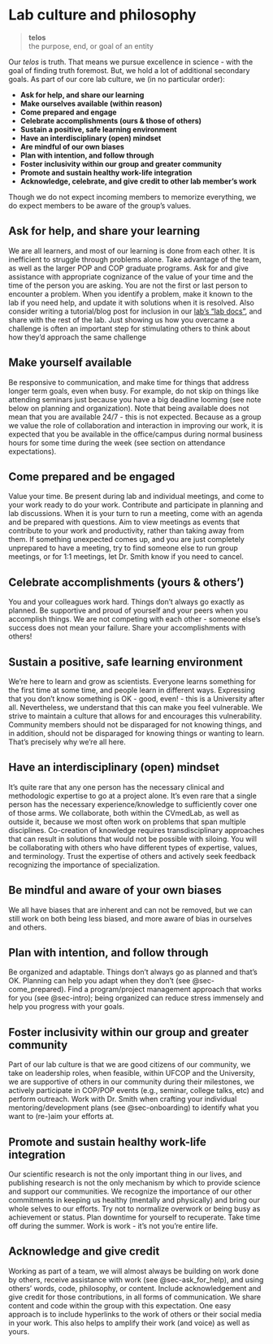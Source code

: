# Lab culture and philosophy {#sec-culture}


> **telos**\
> the purpose, end, or goal of an entity

Our *telos* is truth. That means we pursue excellence in science - with the goal of finding truth foremost. But, we hold a lot of additional secondary goals. As part of our core lab culture, we (in no particular order):

-   **Ask for help, and share our learning**
-   **Make ourselves available (within reason)**
-   **Come prepared and engage**
-   **Celebrate accomplishments (ours & those of others)**
-   **Sustain a positive, safe learning environment**
-   **Have an interdisciplinary (open) mindset**
-   **Are mindful of our own biases**
-   **Plan with intention, and follow through**
-   **Foster inclusivity within our group and greater community**
-   **Promote and sustain healthy work-life integration**
-   **Acknowledge, celebrate, and give credit to other lab member's work**

Though we do not expect incoming members to memorize everything, we do expect members to be aware of the group's values.

## Ask for help, and share your learning {#sec-ask_for_help}

We are all learners, and most of our learning is done from each other. It is inefficient to struggle through problems alone. Take advantage of the team, as well as the larger POP and COP graduate programs. Ask for and give assistance with appropriate cognizance of the value of your time and the time of the person you are asking. You are not the first or last person to encounter a problem. When you identify a problem, make it known to the lab if you need help, and update it with solutions when it is resolved. Also consider writing a tutorial/blog post for inclusion in our [lab's "lab docs"](https://cvmedlab.org/), and share with the rest of the lab. Just showing us how you overcame a challenge is often an important step for stimulating others to think about how they'd approach the same challenge

## Make yourself available

Be responsive to communication, and make time for things that address longer term goals, even when busy. For example, do not skip on things like attending seminars just because you have a big deadline looming (see note below on planning and organization). Note that being available does not mean that you are available 24/7 - this is not expected. Because as a group we value the role of collaboration and interaction in improving our work, it is expected that you be available in the office/campus during normal business hours for some time during the week (see section on attendance expectations).

## Come prepared and be engaged {#sec-come_prepared}

Value your time. Be present during lab and individual meetings, and come to your work ready to do your work. Contribute and participate in planning and lab discussions. When it is your turn to run a meeting, come with an agenda and be prepared with questions. Aim to view meetings as events that contribute to your work and productivity, rather than taking away from them. If something unexpected comes up, and you are just completely unprepared to have a meeting, try to find someone else to run group meetings, or for 1:1 meetings, let Dr. Smith know if you need to cancel. 

## Celebrate accomplishments (yours & others')

You and your colleagues work hard. Things don't always go exactly as planned. Be supportive and proud of yourself and your peers when you accomplish things. We are not competing with each other - someone else's success does not mean your failure. Share your accomplishments with others!

## Sustain a positive, safe learning environment

We're here to learn and grow as scientists. Everyone learns something for the first time at some time, and people learn in different ways. Expressing that you don't know something is OK - good, even! - this is a University after all. Nevertheless, we understand that this can make you feel vulnerable. We strive to maintain a culture that allows for and encourages this vulnerability. Community members should not be disparaged for not knowing things, and in addition, should not be disparaged for knowing things or wanting to learn. That's precisely why we're all here.

## Have an interdisciplinary (open) mindset

It's quite rare that any one person has the necessary clinical and methodologic expertise to go at a project alone. It's even rare that a single person has the necessary experience/knowledge to sufficiently cover one of those arms. We collaborate, both within the CVmedLab, as well as outside it, because we most often work on problems that span multiple disciplines. Co-creation of knowledge requires transdisciplinary approaches that can result in solutions that would not be possible with siloing. You will be collaborating with others who have different types of expertise, values, and terminology. Trust the expertise of others and actively seek feedback recognizing the importance of specialization.

## Be mindful and aware of your own biases

We all have biases that are inherent and can not be removed, but we can still work on both being less biased, and more aware of bias in ourselves and others. 

## Plan with intention, and follow through

Be organized and adaptable. Things don't always go as planned and that's OK. Planning can help you adapt when they don't (see @sec-come_prepared). Find a program/project management approach that works for you (see @sec-intro); being organized can reduce stress immensely and help you progress with your goals.

## Foster inclusivity within our group and greater community

Part of our lab culture is that we are good citizens of our community, we take on leadership roles, when feasible, within UFCOP and the University, we are supportive of others in our community during their milestones, we actively participate in COP/POP events (e.g., seminar, college talks, etc) and perform outreach. Work with Dr. Smith when crafting your individual mentoring/development plans (see @sec-onboarding) to identify what you want to (re-)aim your efforts at.

## Promote and sustain healthy work-life integration

Our scientific research is not the only important thing in our lives, and publishing research is not the only mechanism by which to provide science and support our communities. We recognize the importance of our other commitments in keeping us healthy (mentally and physically) and bring our whole selves to our efforts. Try not to normalize overwork or being busy as achievement or status. Plan downtime for yourself to recuperate. Take time off during the summer. Work is work - it's not you're entire life. 

## Acknowledge and give credit

Working as part of a team, we will almost always be building on work done by others, receive assistance with work (see @sec-ask_for_help), and using others' words, code, philosophy, or content. Include acknowledgement and give credit for those contributions, in all forms of communication. We share content and code within the group with this expectation. One easy approach is to include hyperlinks to the work of others or their social media in your work. This also helps to amplify their work (and voice) as well as yours.

